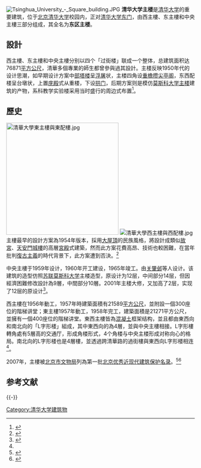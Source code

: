 [[File:Tsinghua_University_-_Square_building.JPG|thumb]]
'''清华大学主楼'''是[[清华大学|清华大学]]的重要建筑，位于[[北京|北京]][[清华大学|清华大学]]校园内，正对[[清华大学东门|清华大学东门]]，由西主樓、东主樓和中央主樓三部分组成，其全名为'''东区主楼'''。
==設計==
西主樓、东主樓和中央主樓分别以四个「过街楼」联成一个整体，总建筑面积达76871[[平方公尺|平方公尺]]，清華多個專業的師生都曾參與過其設計。主楼反映1950年代的设计思潮，如早期设计方案中[[部塔楼|部塔楼]]呈[[浮屠|浮屠]]状，主楼四角设[[重檐攒尖亭阁|重檐攒尖亭阁]]，东西配楼呈台墩状，上置[[庑殿|庑殿]]式从重楼，下设[[拱门|拱门]]，后期方案则是模仿[[莫斯科國立大學主樓|莫斯科大学主楼]]建筑的产物，系科教学实验楼采用当时盛行的周边式布置<ref name=主樓>{{cite web
 |url=http://www.tsinghua.edu.cn/publish/newthu/newthu_cnt/intothu/intothu-2-2.html 
 |title=主楼 
 |archiveurl=https://web.archive.org/web/20170617203712/http://www.tsinghua.edu.cn/publish/newthu/newthu_cnt/intothu/intothu-2-2.html 
 |accessdate=2017-06-18 
 |author= 
 |date=2012 
 |archivedate=2017-06-17 
 |publisher=清华大学 
 |deadurl=yes 
}}</ref>。

==歷史==
[[File:清華大學東主樓與東配樓.jpg|300px]]
[[File:清華大學西主樓與西配樓.jpg|left]]
主樓最早的設計方案為1954年版本，採用[[大屋頂|大屋頂]]的民族風格，將設計成類似[[故宮|故宮]]、[[天安門城樓|天安門城樓]]的高層[[宮殿|宮殿]]式建築，然而此方案花費高昂、技術也較困難，在當年批判[[復古主義|復古主義]]的時代背景下，此方案遭到否決。<ref name="導遊清華園">{{Cite book | author = 苗日新 | title = 導遊清華園 | location = 北京 | pages = 139| publisher = 清华大学出版社 | year = 2012 | ISBN = 9787302290001 | accessdate = 2020-08-30 | url = https://books.google.com.tw/books?id=ujIkoAEACAAJ&dq=%E5%B0%8E%E9%81%8A%E6%B8%85%E8%8F%AF%E5%9C%92&hl=zh-TW&sa=X&ved=0ahUKEwiDmoPy7trSAhVCNbwKHZnaAPEQ6AEIGjAA | language = zh-cn | quote =  | archive-date = 2020-08-28 | archive-url = https://web.archive.org/web/20200828140533/https://books.google.com.tw/books?id=ujIkoAEACAAJ&dq=%E5%B0%8E%E9%81%8A%E6%B8%85%E8%8F%AF%E5%9C%92&hl=zh-TW&sa=X&ved=0ahUKEwiDmoPy7trSAhVCNbwKHZnaAPEQ6AEIGjAA | dead-url = no }}</ref>

中央主樓于1959年设计，1960年开工建设，1965年竣工。由[[关肇邺|关肇邺]]等人设计。该建筑的造型仿照[[苏联|苏联]][[莫斯科大学|莫斯科大学]]主楼造型，原设计为12层，中间部分14层，但因經濟困難修改設計為9層，中間部分10層。2001年主楼大修，又加高了2层，实现了12层的原设计<ref>{{cite web|url=http://news.sina.com.cn/c/238603.html |title=清华大学主楼重装工程结束 |publisher=新浪 |date=2001年4月24日 |accessdate=2017-06-18 |archiveurl=https://web.archive.org/web/20170617205720/http://news.sina.com.cn/c/238603.html |author=北京晨报 |archivedate=2017-06-17 |deadurl=yes }}</ref>。

西主樓在1956年動工，1957年時建築面積有21589[[平方公尺|平方公尺]]，並附設一個300座位的階梯讲堂；東主樓1957年動工，1958年完工，建築面積是21271平方公尺，並擁有一個400座位的階梯讲堂。東西主樓皆為[[混凝土|混凝土]]框架结构，並且都由東西向和南北向的「L字形楼」組成，其中東西向的為4層，並與中央主樓相接。L字形樓轉角處有5層高的交通厅，形成角楼形式，4个角楼与中央主楼形成对称向心的格局。南北向的L字形楼也是4層樓，並透過跨清華路的過街樓與東西向L字形楼相连<ref name=主樓/>。

2007年，主樓被[[北京市文物局|北京市文物局]]列為第一批[[北京优秀近现代建筑保护名录|北京优秀近现代建筑保护名录]]。<ref>{{Cite web |url=http://www.ccud.org.cn/csx/201301/17/t20130117_622925.shtml |title=北京优秀近现代建筑保护名录|publisher=城市中国网 |date=2013-01-17 |access-date=2014-12-16 |archive-url=https://web.archive.org/web/20141216140600/http://www.ccud.org.cn/csx/201301/17/t20130117_622925.shtml |archive-date=2014-12-16 |dead-url=yes }}</ref><ref>{{Cite web |url=http://www.bjghw.gov.cn/web/static/articles/catalog_30100/article_ff80808122dedb360122ee4804c40031/ff80808122dedb360122ee4804c40031.html# |title=北京优秀近现代建筑保护名录（第一批）|publisher=北京市规划委员会 |date=2009-08-06 |access-date=2014-12-16 |archive-url=https://web.archive.org/web/20170915114639/http://www.bjghw.gov.cn/web/static/articles/catalog_30100/article_ff80808122dedb360122ee4804c40031/ff80808122dedb360122ee4804c40031.html |archive-date=2017-09-15 |dead-url=yes }}</ref>

==参考文献==
{{Reflist}}

{{-}}
{{清华大学|nocat}}

[[Category:清华大学建筑物|Category:清华大学建筑物]]